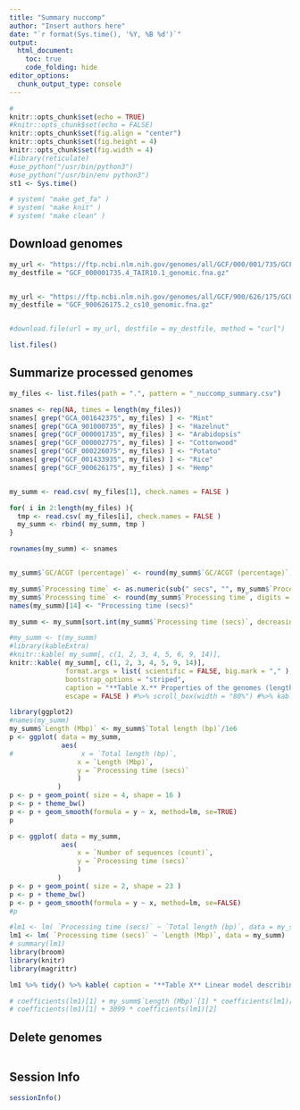 ```yaml
---
title: "Summary nuccomp"
author: "Insert authors here"
date: "`r format(Sys.time(), '%Y, %B %d')`"
output:
  html_document:
    toc: true
    code_folding: hide
editor_options: 
  chunk_output_type: console
---
```



```r
#
knitr::opts_chunk$set(echo = TRUE)
#knitr::opts_chunk$set(echo = FALSE)
knitr::opts_chunk$set(fig.align = "center")
knitr::opts_chunk$set(fig.height = 4)
knitr::opts_chunk$set(fig.width = 4)
#library(reticulate)
#use_python("/usr/bin/python3")
#use_python("/usr/bin/env python3")
st1 <- Sys.time()
```



```r
# system( "make get_fa" )
# system( "make knit" )
# system( "make clean" )
```


## Download genomes


```r

my_url <- "https://ftp.ncbi.nlm.nih.gov/genomes/all/GCF/000/001/735/GCF_000001735.4_TAIR10.1/GCF_000001735.4_TAIR10.1_genomic.fna.gz"
my_destfile = "GCF_000001735.4_TAIR10.1_genomic.fna.gz"


my_url <- "https://ftp.ncbi.nlm.nih.gov/genomes/all/GCF/900/626/175/GCF_900626175.2_cs10/GCF_900626175.2_cs10_genomic.fna.gz"
my_destfile = "GCF_900626175.2_cs10_genomic.fna.gz"


#download.file(url = my_url, destfile = my_destfile, method = "curl")

list.files()

```



## Summarize processed genomes


```r
my_files <- list.files(path = ".", pattern = "_nuccomp_summary.csv")

snames <- rep(NA, times = length(my_files))
snames[ grep("GCA_001642375", my_files) ] <- "Mint"
snames[ grep("GCA_901000735", my_files) ] <- "Hazelnut"
snames[ grep("GCF_000001735", my_files) ] <- "Arabidopsis"
snames[ grep("GCF_000002775", my_files) ] <- "Cottonwood"
snames[ grep("GCF_000226075", my_files) ] <- "Potato"
snames[ grep("GCF_001433935", my_files) ] <- "Rice"
snames[ grep("GCF_900626175", my_files) ] <- "Hemp"


my_summ <- read.csv( my_files[1], check.names = FALSE )

for( i in 2:length(my_files) ){
  tmp <- read.csv( my_files[i], check.names = FALSE )
  my_summ <- rbind( my_summ, tmp )
}

rownames(my_summ) <- snames


my_summ$`GC/ACGT (percentage)` <- round(my_summ$`GC/ACGT (percentage)`, digits = 1)

my_summ$`Processing time` <- as.numeric(sub(" secs", "", my_summ$`Processing time`))
my_summ$`Processing time` <- round(my_summ$`Processing time`, digits = 1)
names(my_summ)[14] <- "Processing time (secs)"

my_summ <- my_summ[sort.int(my_summ$`Processing time (secs)`, decreasing = TRUE, index.return = TRUE)$ix, ]

```


```r
#my_summ <- t(my_summ)
#library(kableExtra)
#knitr::kable( my_summ[, c(1, 2, 3, 4, 5, 6, 9, 14)], 
knitr::kable( my_summ[, c(1, 2, 3, 4, 5, 9, 14)], 
              format.args = list( scientific = FALSE, big.mark = "," ),
              bootstrap_options = "striped",
              caption = "**Table X.** Properties of the genomes (length, number of sequences, etc.) and processing time.",
              escape = FALSE ) #%>% scroll_box(width = "80%") #%>% kable_styling(full_width = T)

```



```r
library(ggplot2)
#names(my_summ)
my_summ$`Length (Mbp)` <- my_summ$`Total length (bp)`/1e6
p <- ggplot( data = my_summ, 
             aes( 
#                 x = `Total length (bp)`, 
                 x = `Length (Mbp)`, 
                 y = `Processing time (secs)`
                 )
            )
p <- p + geom_point( size = 4, shape = 16 )
p <- p + theme_bw()
p <- p + geom_smooth(formula = y ~ x, method=lm, se=TRUE)
p
```


```r
p <- ggplot( data = my_summ, 
             aes( 
                 x = `Number of sequences (count)`, 
                 y = `Processing time (secs)`
                 )
            )
p <- p + geom_point( size = 2, shape = 23 )
p <- p + theme_bw()
p <- p + geom_smooth(formula = y ~ x, method=lm, se=FALSE)
#p
```


```r
#lm1 <- lm( `Processing time (secs)` ~ `Total length (bp)`, data = my_summ)
lm1 <- lm( `Processing time (secs)` ~ `Length (Mbp)`, data = my_summ)
# summary(lm1)
library(broom)
library(knitr)
library(magrittr)

lm1 %>% tidy() %>% kable( caption = "**Table X** Linear model describing the relationship among assembly length (nucleotides) and processing time (seconds)." )

# coefficients(lm1)[1] + my_summ$`Length (Mbp)`[1] * coefficients(lm1)[2]
# coefficients(lm1)[1] + 3099 * coefficients(lm1)[2]

```


## Delete genomes

```r

```



## Session Info


```r
sessionInfo()
```



